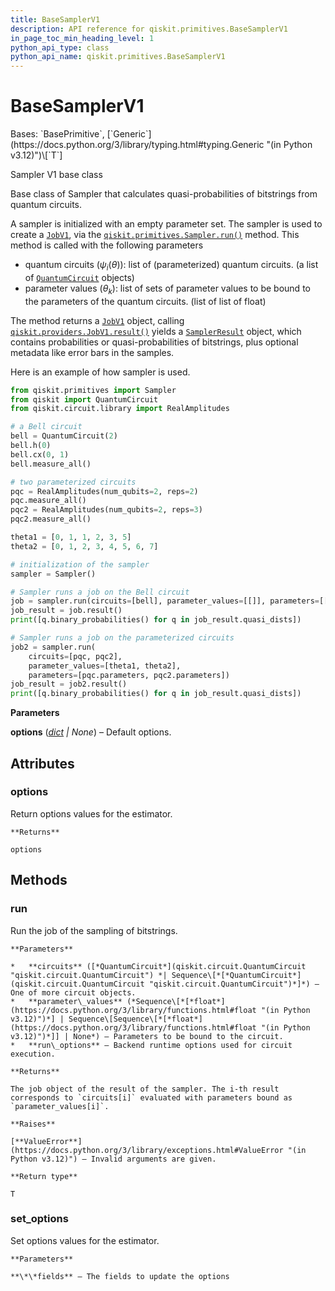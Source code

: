 ```yaml
---
title: BaseSamplerV1
description: API reference for qiskit.primitives.BaseSamplerV1
in_page_toc_min_heading_level: 1
python_api_type: class
python_api_name: qiskit.primitives.BaseSamplerV1
---
```


# BaseSamplerV1

<Class id="qiskit.primitives.BaseSamplerV1" github="https://github.com/qiskit/qiskit/tree/stable/1.0/qiskit/primitives/base/base_sampler.py" signature="qiskit.primitives.BaseSamplerV1(*, options=None)">
  Bases: `BasePrimitive`, [`Generic`](https://docs.python.org/3/library/typing.html#typing.Generic "(in Python v3.12)")\[`T`]

  Sampler V1 base class

  Base class of Sampler that calculates quasi-probabilities of bitstrings from quantum circuits.

  A sampler is initialized with an empty parameter set. The sampler is used to create a [`JobV1`](qiskit.providers.JobV1 "qiskit.providers.JobV1"), via the [`qiskit.primitives.Sampler.run()`](qiskit.primitives.Sampler#run "qiskit.primitives.Sampler.run") method. This method is called with the following parameters

  *   quantum circuits ($\psi_i(\theta)$): list of (parameterized) quantum circuits. (a list of [`QuantumCircuit`](qiskit.circuit.QuantumCircuit "qiskit.circuit.QuantumCircuit") objects)
  *   parameter values ($\theta_k$): list of sets of parameter values to be bound to the parameters of the quantum circuits. (list of list of float)

  The method returns a [`JobV1`](qiskit.providers.JobV1 "qiskit.providers.JobV1") object, calling [`qiskit.providers.JobV1.result()`](qiskit.providers.JobV1#result "qiskit.providers.JobV1.result") yields a [`SamplerResult`](qiskit.primitives.SamplerResult "qiskit.primitives.SamplerResult") object, which contains probabilities or quasi-probabilities of bitstrings, plus optional metadata like error bars in the samples.

  Here is an example of how sampler is used.

  ```python
  from qiskit.primitives import Sampler
  from qiskit import QuantumCircuit
  from qiskit.circuit.library import RealAmplitudes

  # a Bell circuit
  bell = QuantumCircuit(2)
  bell.h(0)
  bell.cx(0, 1)
  bell.measure_all()

  # two parameterized circuits
  pqc = RealAmplitudes(num_qubits=2, reps=2)
  pqc.measure_all()
  pqc2 = RealAmplitudes(num_qubits=2, reps=3)
  pqc2.measure_all()

  theta1 = [0, 1, 1, 2, 3, 5]
  theta2 = [0, 1, 2, 3, 4, 5, 6, 7]

  # initialization of the sampler
  sampler = Sampler()

  # Sampler runs a job on the Bell circuit
  job = sampler.run(circuits=[bell], parameter_values=[[]], parameters=[[]])
  job_result = job.result()
  print([q.binary_probabilities() for q in job_result.quasi_dists])

  # Sampler runs a job on the parameterized circuits
  job2 = sampler.run(
      circuits=[pqc, pqc2],
      parameter_values=[theta1, theta2],
      parameters=[pqc.parameters, pqc2.parameters])
  job_result = job2.result()
  print([q.binary_probabilities() for q in job_result.quasi_dists])
  ```

  **Parameters**

  **options** ([*dict*](https://docs.python.org/3/library/stdtypes.html#dict "(in Python v3.12)") *| None*) – Default options.

  ## Attributes

  ### options

  <Attribute id="qiskit.primitives.BaseSamplerV1.options" name="options">
    Return options values for the estimator.

    **Returns**

    options
  </Attribute>

  ## Methods

  ### run

  <Function id="qiskit.primitives.BaseSamplerV1.run" name="run" signature="run(circuits, parameter_values=None, **run_options)">
    Run the job of the sampling of bitstrings.

    **Parameters**

    *   **circuits** ([*QuantumCircuit*](qiskit.circuit.QuantumCircuit "qiskit.circuit.QuantumCircuit") *| Sequence\[*[*QuantumCircuit*](qiskit.circuit.QuantumCircuit "qiskit.circuit.QuantumCircuit")*]*) – One of more circuit objects.
    *   **parameter\_values** (*Sequence\[*[*float*](https://docs.python.org/3/library/functions.html#float "(in Python v3.12)")*] | Sequence\[Sequence\[*[*float*](https://docs.python.org/3/library/functions.html#float "(in Python v3.12)")*]] | None*) – Parameters to be bound to the circuit.
    *   **run\_options** – Backend runtime options used for circuit execution.

    **Returns**

    The job object of the result of the sampler. The i-th result corresponds to `circuits[i]` evaluated with parameters bound as `parameter_values[i]`.

    **Raises**

    [**ValueError**](https://docs.python.org/3/library/exceptions.html#ValueError "(in Python v3.12)") – Invalid arguments are given.

    **Return type**

    T
  </Function>

  ### set\_options

  <Function id="qiskit.primitives.BaseSamplerV1.set_options" name="set_options" signature="set_options(**fields)">
    Set options values for the estimator.

    **Parameters**

    **\*\*fields** – The fields to update the options
  </Function>
</Class>

